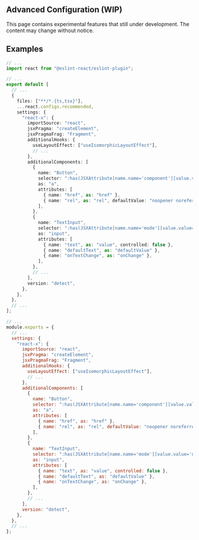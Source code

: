 
## Advanced Configuration (WIP)

<Warning>This page contains experimental features that still under development. The content may change without notice.</Warning>

## Examples

<ESLintConfig>

<Config>

```ts twoslash filename="eslint.config.js"
// ...
import react from "@eslint-react/eslint-plugin";

// ...
export default [
  // ...
  {
    files: ["**/*.{ts,tsx}"],
    ...react.configs.recommended,
    settings: {
      "react-x": {
        importSource: "react",
        jsxPragma: "createElement",
        jsxPragmaFrag: "Fragment",
        additionalHooks: {
          useLayoutEffect: ["useIsomorphicLayoutEffect"],
          // ...
        },
        additionalComponents: [
          {
            name: "Button",
            selector: ":has(JSXAttribute[name.name='component'][value.value='a'])",
            as: "a",
            attributes: [
              { name: "href", as: "href" },
              { name: "rel", as: "rel", defaultValue: "noopener noreferrer" },
            ],
          },
          {
            name: "TextInput",
            selector: ":has(JSXAttribute[name.name='mode'][value.value='uncontrolled'])",
            as: "input",
            attributes: [
              { name: "text", as: "value", controlled: false },
              { name: "defaultText", as: "defaultValue" },
              { name: "onTextChange", as: "onChange" },
            ],
          },
          // ...
        ],
        version: "detect",
      },
    },
  },
  // ...
];
```

</Config>

<Config>

```js filename=".eslintrc.js"
// ...
module.exports = {
  // ...
  settings: {
    "react-x": {
      importSource: "react",
      jsxPragma: "createElement",
      jsxPragmaFrag: "Fragment",
      additionalHooks: {
        useLayoutEffect: ["useIsomorphicLayoutEffect"],
        // ...
      },
      additionalComponents: [
        {
          name: "Button",
          selector: ":has(JSXAttribute[name.name='component'][value.value='a'])",
          as: "a",
          attributes: [
            { name: "href", as: "href" },
            { name: "rel", as: "rel", defaultValue: "noopener noreferrer" },
          ],
        },
        {
          name: "TextInput",
          selector: ":has(JSXAttribute[name.name='mode'][value.value='uncontrolled'])",
          as: "input",
          attributes: [
            { name: "text", as: "value", controlled: false },
            { name: "defaultText", as: "defaultValue" },
            { name: "onTextChange", as: "onChange" },
          ],
        },
        // ...
      ],
      version: "detect",
    },
  },
  // ...
};
```

</Config>

</ESLintConfig>
